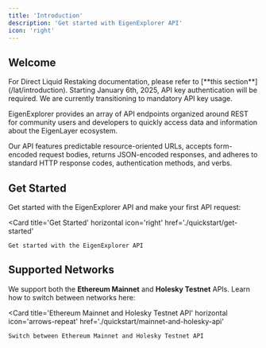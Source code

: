 ```yaml
---
title: 'Introduction'
description: 'Get started with EigenExplorer API'
icon: 'right'
---
```


## Welcome

<Note>
    For Direct Liquid Restaking documentation, please refer to [**this
    section**](/lat/introduction).
</Note>

<Warning>
    Starting January 6th, 2025, API key authentication will be required. We are
    currently transitioning to mandatory API key usage.
</Warning>

EigenExplorer provides an array of API endpoints organized around REST for community users and developers to quickly access data and information about the EigenLayer ecosystem.

Our API features predictable resource-oriented URLs, accepts form-encoded request bodies, returns JSON-encoded responses, and adheres to standard HTTP response codes, authentication methods, and verbs.

## Get Started

Get started with the EigenExplorer API and make your first API request:

<Card
    title='Get Started'
    horizontal
    icon='right'
    href='./quickstart/get-started'
>
    Get started with the EigenExplorer API
</Card>

## Supported Networks

We support both the **Ethereum Mainnet** and **Holesky Testnet** APIs. Learn how to switch between networks here:

<Card
    title='Ethereum Mainnet and Holesky Testnet API'
    horizontal
    icon='arrows-repeat'
    href='./quickstart/mainnet-and-holesky-api'
>
    Switch between Ethereum Mainnet and Holesky Testnet API
</Card>
